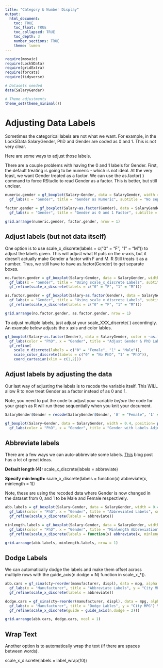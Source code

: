 ```yaml
---
title: "Category & Number Display"
output: 
  html_document:
    toc: TRUE
    toc_float: TRUE
    toc_collapsed: TRUE
    toc_depth: 3
    number_sections: TRUE
    theme: lumen
---
```


```r
require(mosaic)
require(Lock5Data)
require(gridExtra)
require(forcats)
require(tidyverse)

# Datasets needed
data(SalaryGender)

# Theme adjustments
theme_set(theme_minimal())
```

# Adjusting Data Labels

Sometimes the categorical labels are not what we want. For example, in the Lock5Data SalaryGender, PhD and Gender are coded as 0 and 1. This is not very clear.

Here are some ways to adjust those labels.

There are a couple problems with having the 0 and 1 labels for Gender. First, the default treating is going to be numeric - which is not ideal. At the very least, we want Gender treated as a factor. We can use the as.factor( ) command to force RStudio to read Gender as a factor. This is better, but still unclear.

```r
numeric.gender = gf_boxplot(Salary~Gender, data = SalaryGender, width = 0.4, position= position_dodge(.5)) %>%
  gf_labs(x = "Gender", title = "Gender as Numeric", subtitle = "No separation into categories") 

factor.gender = gf_boxplot(Salary~as.factor(Gender), data = SalaryGender, width = 0.4, position= position_dodge(.5)) %>%
  gf_labs(x = "Gender", title = "Gender as 0 and 1 Factor", subtitle = "Better, but still not clear") 

grid.arrange(numeric.gender, factor.gender, nrow = 1)

```

## Adjust labels (but not data itself)

One option is to use scale_x_discrete(labels = c("0" = "F", "1" = "M")) to adjust the labels given. This will adjust what R puts on the x-axis, but it doesn't actually make Gender a factor with F and M. R Still treats it as a number. Thus, we still have to have as.factor(Gender) to get separate boxes.

```r
no.factor.gender = gf_boxplot(Salary~Gender, data = SalaryGender, width = 0.4, position= position_dodge(.5)) %>%
  gf_labs(x = "Gender", title = "Using scale_x_discrete Labels", subtitle = "But still treat Gender as numeric (not ideal)") %>%
  gf_refine(scale_x_discrete(labels = c("0" = "F", "1" = "M"))) 

as.factor.gender = gf_boxplot(Salary~as.factor(Gender), data = SalaryGender, width = 0.4, position= position_dodge(.5)) %>%
  gf_labs(x = "Gender", title = "Using scale_x_discrete Labels", subtitle = "And treat Gender as categorical (ideal)") %>%
  gf_refine(scale_x_discrete(labels = c("0" = "F", "1" = "M"))) 

grid.arrange(no.factor.gender, as.factor.gender, nrow = 1)
```

To adjust multiple labels, just adjust your scale_XXX_discrete( ) accordingly. An example below adjusts the x axis and color lables.

```r
gf_boxplot(Salary~as.factor(Gender), data = SalaryGender, color = ~as.factor(PhD), width = 0.4, position= position_dodge(.5)) %>%
  gf_labs(color = "PhD", x = "Gender", title = "Adjust Gender & PhD Labels") %>%
  gf_refine(
    scale_x_discrete(labels = c("0" = "Female", "1" = "Male")),
    scale_color_discrete(labels = c("0" = "No PhD", "1" = "PhD")),
    coord_cartesian(xlim = c(1,2))) 
```

## Adjust labels by adjusting the data

Our last way of adjusting the labels is to recode the variable itself. This WILL allow R to now treat Gender as a factor instead of as 0 and 1.

Note, you need to put the code to adjust your variable *before* the code for your graph as R will run these sequentially when you knit your document.

```r
SalaryGender$Gender = recode(SalaryGender$Gender, '0' = "Female", '1' = "Male")

gf_boxplot(Salary~Gender, data = SalaryGender, width = 0.4, position= position_dodge(.5)) %>%
  gf_labs(color = "PhD", x = "Gender", title = "Gender with Labels Adjusted") 

```

## Abbreviate labels

There are a few ways we can auto-abbreviate some labels. [This](https://www.andrewheiss.com/blog/2022/06/23/long-labels-ggplot/) blog post has a lot of great ideas.

**Default length (4):** scale_x_discrete(labels = abbreviate)

**Specify min length:** scale_x_discrete(labels = function(x) abbreviate(x, minlength = 1))

Note, these are using the recoded data where Gender is now changed in the dataset from 0, and 1 to be Male and Female respectively.

```r
abb.labels = gf_boxplot(Salary~Gender, data = SalaryGender, width = 0.4, position= position_dodge(.5)) %>%
  gf_labs(color = "PhD", x = "Gender", title = "Abbreviated Labels", subtitle = "labels = abbreviate") %>%
  gf_refine(scale_x_discrete(labels = abbreviate))

minlength.labels = gf_boxplot(Salary~Gender, data = SalaryGender, width = 0.4, position= position_dodge(.5)) %>%
  gf_labs(color = "PhD", x = "Gender", title = "Minlength Abbreviation", subtitle = "abbreviate(x, minlength = 1)") %>%
  gf_refine(scale_x_discrete(labels = function(x) abbreviate(x, minlength = 1)))

grid.arrange(abb.labels, minlength.labels, nrow = 1)
```

## Dodge Labels

We can automatically dodge the labels and make them offset across multiple rows with the guide_axis(n.dodge = N) function in scale_x\_\*().

```r
abb.cars = gf_sina(cty~reorder(manufacturer, displ), data = mpg, alpha = 0.4) %>%
  gf_labs(x = "Manufacturer", title = "Abbreviate Labels", y = "City MPG") %>%
  gf_refine(scale_x_discrete(labels = abbreviate)) 

dodge.cars = gf_sina(cty~reorder(manufacturer, displ), data = mpg, alpha = 0.4) %>%
  gf_labs(x = "Manufacturer", title = "Dodge Lables", y = "City MPG") %>%
  gf_refine(scale_x_discrete(guide = guide_axis(n.dodge = 2))) 

grid.arrange(abb.cars, dodge.cars, ncol = 1)
```

## Wrap Text

Another option is to automatically wrap the text (if there are spaces between words).

scale_x_discrete(labels = label_wrap(10))
